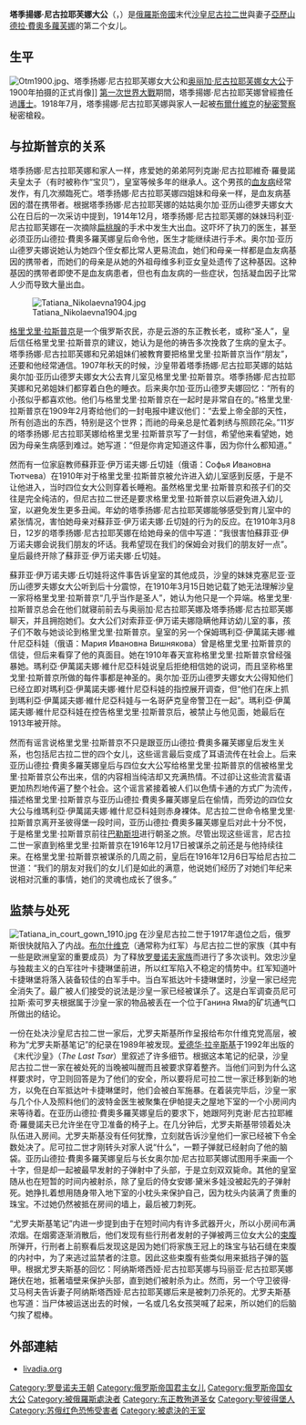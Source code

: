 {{Unreferenced|time=2022-01-19T19:16:21+00:00}}
{{Infobox Royalty|Princess
| name = 塔季扬娜·尼古拉耶芙娜<br />Tatiana Nikolaevna<br /><sub>{{lang-ru|Великая Княжна Татьяна Николаевна}}</sub>
| title = 俄羅斯帝國女大公(''HIH'' Grand Duchess Tatiana Nikolaevna of Russia)
| image = Tatiana Nikolaevna of Russia by Eugène Fabergé.jpg
| image_size = 250px
| caption = 塔季扬娜·尼古拉耶芙娜女大公 
| house  =[[罗曼诺夫王朝|罗曼诺夫王朝]]
| father = [[尼古拉二世_(俄罗斯)|尼古拉二世]]
| mother = [[黑森-達姆施塔特的艾莉克絲|黑森-達姆施塔特的艾莉克絲]]
| full name = Tatiana Nikolaevna Romanova
| date of birth = {{birth date|1897|6|10|}}
| place of birth =  {{flag|Russian Empire}}[[夏宮|夏宮]] 
| religion  = [[俄罗斯正教会|俄罗斯正教会]]
| date of death  = {{death date and age|1918|7|17|1897|6|10}}
| place of death = {{Flag|Russian SFSR|1918}}[[葉卡捷琳堡|葉卡捷琳堡]]{{tsl|en|Ipatiev House|伊帕切夫別墅}}
| burial_date = 1998年7月17日
| burial_place = [[彼得保罗主教座堂|彼得保罗主教座堂]]
| signature = Signature Tatiana.svg
}}
'''塔季揚娜·尼古拉耶芙娜大公'''（{{lang-ru|Великая Княжна Татьяна Николаевна}}，{{bd|1897年|6月10日|1918年|7月17日|catIdx=Nikolaevna, Tatiana Russia}}）是[[俄羅斯帝國|俄羅斯帝國]]末代[[沙皇|沙皇]][[尼古拉二世_(俄罗斯)|尼古拉二世]]與妻子[[亚历山德拉·费奥多罗芙娜皇后_(尼古拉二世)|亞歷山德拉·費奧多蘿芙娜]]的第二个女儿。

== 生平 ==
[[File:Otm1900.jpg|left]]、塔季扬娜·尼古拉耶芙娜女大公和[[奥丽加·尼古拉耶芙娜|奥丽加·尼古拉耶芙娜女大公]]于1900年拍摄的正式肖像]]
[[第一次世界大戰|第一次世界大戰]]期間，塔季揚娜·尼古拉耶芙娜曾經擔任過[[護士|護士]]。1918年7月，塔季揚娜·尼古拉耶芙娜與家人一起被[[布爾什維克|布爾什維克]]的[[秘密警察|秘密警察]]秘密槍殺。

==与拉斯普京的关系==
塔季扬娜·尼古拉耶芙娜和家人一样，疼爱她的弟弟阿列克謝·尼古拉耶維奇·羅曼諾夫皇太子（有时被称作“宝贝”），皇室等候多年的继承人。这个男孩的[[血友病|血友病]]经常发作，有几次瀕臨死亡。塔季扬娜·尼古拉耶芙娜四姐妹和母亲一样，是血友病基因的潜在携带者。根据塔季扬娜·尼古拉耶芙娜的姑姑奥尔加·亚历山德罗夫娜女大公在日后的一次采访中提到，1914年12月，塔季扬娜·尼古拉耶芙娜的妹妹玛利亚·尼古拉耶芙娜在一次摘除[[扁桃腺|扁桃腺]]的手术中发生大出血。这吓坏了执刀的医生，甚至必须亚历山德拉·費奧多羅芙娜皇后命令他，医生才能继续进行手术。奥尔加·亚历山德罗夫娜说她认为她四个侄女都比常人更易流血，她们和母亲一样都是血友病基因的携带者，而她们的母亲是从她的外祖母维多利亚女皇处遗传了这种基因。这种基因的携带者即使不是血友病患者，但也有血友病的一些症状，包括凝血因子比常人少而导致大量出血。

[[File:Tatiana_Nikolaevna1904.jpg|left]]

[[格里戈里·拉斯普京|格里戈里·拉斯普京]]是一个俄罗斯农民，亦是云游的东正教长老，或称“圣人”，皇后信任格里戈里·拉斯普京的建议，她认为是他的祷告多次挽救了生病的皇太子。塔季扬娜·尼古拉耶芙娜和兄弟姐妹们被教育要把格里戈里·拉斯普京当作“朋友”，还要和他经常通信。1907年秋天的时候，沙皇带着塔季扬娜·尼古拉耶芙娜的姑姑奥尔加·亚历山德罗夫娜女大公去育儿室见格里戈里·拉斯普京。塔季扬娜·尼古拉耶芙娜和兄弟姐妹们都穿着白色的睡衣。后来奥尔加·亚历山德罗夫娜回忆：“所有的小孩似乎都喜欢他。他们与格里戈里·拉斯普京在一起时是非常自在的。”格里戈里·拉斯普京在1909年2月寄给他们的一封电报中建议他们：“去爱上帝全部的天性，所有创造出的东西，特别是这个世界；而祂的母亲总是忙着刺绣与照顾花朵。”11岁的塔季扬娜·尼古拉耶芙娜给格里戈里·拉斯普京写了一封信，希望他来看望她，她因为母亲生病感到难过。她写道：“但是你肯定知道这件事，因为你什么都知道。”

然而有一位家庭教师蘇菲亚·伊万诺夫娜·丘切娃（俄语：Софья Ивановна Тютчева）在1910年对于格里戈里·拉斯普京被允许进入幼儿室感到反感，于是不让他进入，当时四位女大公则穿着长睡袍。虽然格里戈里·拉斯普京和孩子们的交往是完全纯洁的，但尼古拉二世还是要求格里戈里·拉斯普京以后避免进入幼儿室，以避免发生更多丑闻。年幼的塔季扬娜·尼古拉耶芙娜能够感受到育儿室中的紧张情况，害怕她母亲对蘇菲亚·伊万诺夫娜·丘切娃的行为的反应。在1910年3月8日，12岁的塔季扬娜·尼古拉耶芙娜在给她母亲的信中写道：“我很害怕蘇菲亚·伊万诺夫娜会说我们朋友的坏话。我希望现在我们的保姆会对我们的朋友好一点”。皇后最终开除了蘇菲亚·伊万诺夫娜·丘切娃。

蘇菲亚·伊万诺夫娜·丘切娃将这件事告诉皇室的其他成员，沙皇的妹妹克塞尼亚·亚历山德罗夫娜女大公听到后十分震惊，在1910年3月15日她记载了她无法理解沙皇一家将格里戈里·拉斯普京“几乎当作是圣人”，她认为他只是一个异端。格里戈里·拉斯普京总会在他们就寝前前去与奥丽加·尼古拉耶芙娜及塔季扬娜·尼古拉耶芙娜聊天，并且拥抱她们。女大公们对索菲亚·伊万诺夫娜隐瞒他拜访幼儿室的事，孩子们不敢与她谈论到格里戈里·拉斯普京。皇室的另一个保姆瑪利亞·伊萬諾夫娜·維什尼亞科娃（俄语：Мария Ивановна Вишнякова）曾是格里戈里·拉斯普京的信徒，但后来看穿了他的真面目。她在1910年春天宣称格里戈里·拉斯普京曾经强暴她。瑪利亞·伊萬諾夫娜·維什尼亞科娃说皇后拒绝相信她的说词，而且坚称格里戈里·拉斯普京所做的每件事都是神圣的。奥尔加·亚历山德罗夫娜女大公得知他们已经立即对瑪利亞·伊萬諾夫娜·維什尼亞科娃的指控展开调查，但“他们在床上抓到瑪利亞·伊萬諾夫娜·維什尼亞科娃与一名哥萨克皇帝警卫在一起”。瑪利亞·伊萬諾夫娜·維什尼亞科娃在控告格里戈里·拉斯普京后，被禁止与他见面，她最后在1913年被开除。

然而有谣言说格里戈里·拉斯普京不只是跟亚历山德拉·費奧多羅芙娜皇后发生关系，也包括尼古拉二世的四个女儿，这些谣言最后变成了耳语流传在社会上。后来亚历山德拉·費奧多羅芙娜皇后与四位女大公写给格里戈里·拉斯普京的信被格里戈里·拉斯普京公布出来，信的内容相当纯洁却又充满热情。不过卻让这些流言蜚语更加热烈地传遍了整个社会。这个谣言紧接着被人们以色情卡通的方式广为流传，描述格里戈里·拉斯普京与亚历山德拉·費奧多羅芙娜皇后在偷情，而旁边的四位女大公与维瑪利亞·伊萬諾夫娜·維什尼亞科娃则赤身裸体。尼古拉二世命令格里戈里·拉斯普京离开圣彼得堡一段时间，亚历山德拉·費奧多羅芙娜皇后对此十分不悦，于是格里戈里·拉斯普京前往[[巴勒斯坦|巴勒斯坦]]进行朝圣之旅。尽管出现这些谣言，尼古拉二世一家直到格里戈里·拉斯普京在1916年12月17日被谋杀之前还是与他持续往来。在格里戈里·拉斯普京被谋杀的几周之前，皇后在1916年12月6日写给尼古拉二世道：“我们的朋友对我们的女儿们是如此的满意，他说她们经历了对她们年纪来说相对沉重的事情，她们的灵魂也成长了很多。”

==监禁与处死==

[[File:Tatiana_in_court_gown_1910.jpg|thumb]]
在沙皇尼古拉二世于1917年退位之后，俄罗斯很快就陷入了内战。[[布爾什維克|布尔什维克]]（通常称为红军）与尼古拉二世的家族（其中有一些是欧洲皇室的重要成员）为了释放[[罗曼诺夫家族|罗曼诺夫家族]]而进行了多次谈判。效忠沙皇与独裁主义的白军往叶卡捷琳堡前进，所以红军陷入不稳定的情势中。红军知道叶卡捷琳堡将落入装备较佳的白军手中。当白军抵达叶卡捷琳堡时，沙皇一家已经完全消失了。最广被人们接受的说法是沙皇一家已经被谋杀了。这是白军调查员尼可拉斯·索可罗夫根据属于沙皇一家的物品被丢在一个位于Ганина Яма的矿坑通气口所做出的结论。

一份在处决沙皇尼古拉二世一家后，尤罗夫斯基所作呈报给布尔什维克党高层，被称为“尤罗夫斯基笔记”的纪录在1989年被发现。[[爱德华·拉辛斯基|爱德华·拉辛斯基]]于1992年出版的《末代沙皇》（''The Last Tsar''）里叙述了许多细节。根据这本笔记的纪录，沙皇尼古拉二世一家在被处死的当晚被叫醒而且被要求穿着整齐。当他们问到为什么这样要求时，守卫则回答是为了他们的安全，所以要将尼可拉二世一家迁移到新的地方，以免在白军抵达叶卡捷琳堡时，他们会被白军施暴。在着装完毕后，沙皇一家与几个仆人及照料他们的波特金医生被聚集在伊帕提夫之屋地下室的一个小房间内来等待着。在亚历山德拉·費奧多羅芙娜皇后的要求下，她跟阿列克谢·尼古拉耶維奇·羅曼諾夫已允许坐在守卫准备的椅子上。在几分钟后，尤罗夫斯基带领着处决队伍进入房间。尤罗夫斯基没有任何犹豫，立刻就告诉沙皇他们一家已经被下令全数处决了。尼可拉二世才刚转头对家人说“什么”，一颗子弹就已经射向了他的脑袋。亚历山德拉·費奧多羅芙娜皇后与长女奥尔加·尼古拉耶芙娜试图用手来画一个十字，但是却一起被最早发射的子弹射中了头部，于是立刻双双毙命。其他的皇室随从也在短暂的时间内被射杀，除了皇后的侍女安娜·黛米多娃没被起先的子弹射死。她挣扎着想用随身带入地下室的小枕头来保护自己，因为枕头内装满了贵重的珠宝。不过她仍然被抵在房间的墙上，最后被刀刺死。

“尤罗夫斯基笔记”内进一步提到由于在短时间内有许多武器开火，所以小房间布满浓烟。在烟雾逐渐消散后，他们发现有些行刑者发射的子弹被两三位女大公的[[束腹|束腹]]所弹开，行刑者上前察看后发现这是因为她们将家族王冠上的珠宝与钻石缝在束腹的内衬中，为了来逃过监禁者的注意。因此这些束腹有些类似用来抵挡子弹的盔甲。根据尤罗夫斯基的回忆：阿纳斯塔西娅·尼古拉耶芙娜与玛丽亚·尼古拉耶芙娜踡伏在地，抵著墙壁来保护头部，直到她们被射杀为止。然而，另一个守卫彼得·艾马柯夫告诉妻子阿纳斯塔西娅·尼古拉耶芙娜后来是被刺刀杀死的。尤罗夫斯基也写道：当尸体被运送出去的时候，一名或几名女孩哭喊了起来，所以她们的后脑勺挨了棍棒。

== 外部連結 ==
* [http://www.livadia.org/tanya/ livadia.org] {{Wayback|url=http://www.livadia.org/tanya/ |date=20191230071642 }}
{{被布爾什維克殺害的俄羅斯皇族}}
{{Authority control}}
{{DEFAULTSORT:Tatiana Nikolaevna}}

[[Category:罗曼诺夫王朝|Category:罗曼诺夫王朝]]
[[Category:俄罗斯帝国君主女儿|Category:俄罗斯帝国君主女儿]]
[[Category:俄罗斯帝国女大公|Category:俄罗斯帝国女大公]]
[[Category:被俄羅斯處決者|Category:被俄羅斯處決者]]
[[Category:东正教殉道圣女|Category:东正教殉道圣女]]
[[Category:聖彼得堡人|Category:聖彼得堡人]]
[[Category:苏俄红色恐怖受害者|Category:苏俄红色恐怖受害者]]
[[Category:被處決的王室|Category:被處決的王室]]